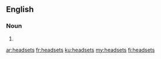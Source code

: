==English==

===Noun===
{{head|en|noun plural form}}

# {{plural of|headset|lang=en}}

[[ar:headsets]]
[[fr:headsets]]
[[ku:headsets]]
[[my:headsets]]
[[fi:headsets]]